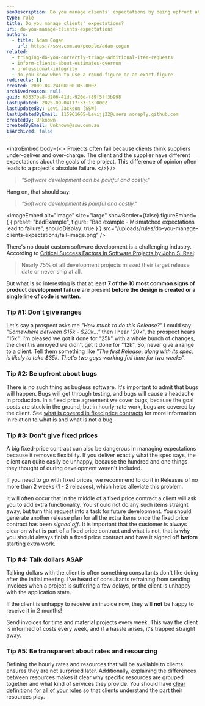 ```yaml
---
seoDescription: Do you manage clients' expectations by being upfront about estimates and costs?
type: rule
title: Do you manage clients' expectations?
uri: do-you-manage-clients-expectations
authors:
  - title: Adam Cogan
    url: https://ssw.com.au/people/adam-cogan
related:
  - triaging-do-you-correctly-triage-additional-item-requests
  - inform-clients-about-estimates-overrun
  - professional-integrity
  - do-you-know-when-to-use-a-round-figure-or-an-exact-figure
redirects: []
created: 2009-04-24T08:00:05.000Z
archivedreason: null
guid: 63337ba8-d206-41dc-920d-f89f5ff3b998
lastUpdated: 2025-09-04T17:33:13.000Z
lastUpdatedBy: Levi Jackson [SSW]
lastUpdatedByEmail: 115961605+Levijj22@users.noreply.github.com
createdBy: Unknown
createdByEmail: Unknown@ssw.com.au
isArchived: false
---
```


<introEmbed
  body={<>
Projects often fail because clients think suppliers under-deliver and over-charge. The client and the supplier have different expectations about the goals of the project. This difference of opinion often leads to a project's absolute failure.
  </>}
/>
> _"Software development can be painful and costly."_

Hang on, that should say:

> _"Software development **is** painful and costly."_

<imageEmbed
  alt="Image"
  size="large"
  showBorder={false}
  figureEmbed={ {
    preset: "badExample",
    figure: "Bad example - Mismatched expectations lead to failure",
    shouldDisplay: true
  } }
  src="/uploads/rules/do-you-manage-clients-expectations/fail-image.png"
/>

There's no doubt custom software development is a challenging industry. According to [Critical Success Factors In Software Projects by John S. Reel](https://cmapspublic.ihmc.us/rid=1240967873742_627444575_5503/Critical%20Success%20Factors%20In%20Software%20Projects.pdf):

> Nearly 75% of all development projects missed their target release date or never ship at all.

But what is so interesting is that at least **7 of the 10 most common signs of product development failure** are present **before the design is created or a single line of code is written**.

### Tip #1: Don't give ranges

Let's say a prospect asks me _"How much to do this Release?"_ I could say _"Somewhere between $15k - $20k..."_ then I hear "20k", the prospect hears "15k". I'm pleased we got it done for "25k" with a whole bunch of changes, the client is annoyed we didn't get it done for "12k". So, never give a range to a client. Tell them something like _"The first Release, along with its spec, is likely to take $35k. That's two guys working full time for two weeks"_.

### Tip #2: Be upfront about bugs

There is no such thing as bugless software. It's important to admit that bugs will happen. Bugs will get through testing, and bugs will cause a headache in production. In a fixed price agreement we cover bugs, because the goal posts are stuck in the ground, but in hourly-rate work, bugs are covered by the client. See [what is covered in fixed price contracts](https://www.ssw.com.au/terms-and-conditions) for more information in relation to what is and what is not a bug.

### Tip #3: Don't give fixed prices

A big fixed-price contract can also be dangerous in managing expectations because it removes flexibility. If you deliver exactly what the spec says, the client can quite easily be unhappy, because the hundred and one things they thought of during development weren't included.

If you need to go with fixed prices, we recommend to do it in Releases of no more than 2 weeks (1 - 2 releases), which helps alleviate this problem.

It will often occur that in the middle of a fixed price contract a client will ask you to add extra functionality. You should not do any such items straight away, but turn this request into a task for future development. You should generate another release plan for all the extra items once the fixed price contract has been _signed off_. It is important that the customer is always clear on what is part of a fixed price contract and what is not, that is why you should always finish a fixed price contract and have it signed off **before** starting extra work.

### Tip #4: Talk dollars ASAP

Talking dollars with the client is often something consultants don't like doing after the initial meeting. I've heard of consultants refraining from sending invoices when a project is suffering a few delays, or the client is unhappy with the application state.

If the client is unhappy to receive an invoice now, they will **not** be happy to receive it in 2 months!

Send invoices for time and material projects every week. This way the client is informed of costs every week, and if a hassle arises, it's trapped straight away.

### Tip #5: Be transparent about rates and resourcing

Defining the hourly rates and resources that will be available to clients ensures they are not surprised later. Additionally, explaining the differences between resources makes it clear why specific resources are grouped together and what kind of services they provide. You should have [clear definitions for all of your roles](https://github.com/SSWConsulting/SSW.Roles) so that clients understand the part their resources play.
